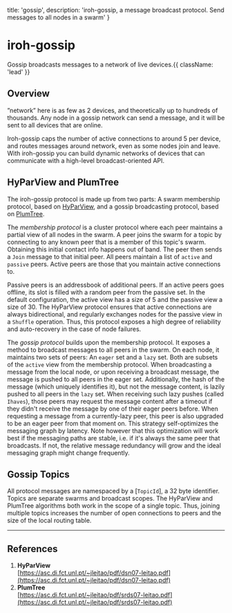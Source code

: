 
  title: 'gossip',
  description: 'iroh-gossip, a message broadcast protocol. Send messages to all nodes in a swarm'
}

[hyparview]: https://asc.di.fct.unl.pt/~jleitao/pdf/dsn07-leitao.pdf
[plumtree]: https://asc.di.fct.unl.pt/~jleitao/pdf/srds07-leitao.pdf

# iroh-gossip

Gossip broadcasts messages to a network of live devices.{{ className: 'lead' }}

<div className='not-prose mb-5'>
  <ThemeImage
    lightSrc='/diagrams/gossip_swarm_light.svg'
    darkSrc='/diagrams/gossip_swarm_dark.svg'
    alt='a diagram of 24 cell phones in an iroh-gossip swarm, where each peer is actively connected to 3 peers, and passively connected to 5 peers'
    width={800}
    height={600}
  />
</div>

## Overview

”network” here is as few as 2 devices, and theoretically up to hundreds of thousands. Any node in a gossip network can send a message, and it will be sent to all devices that are online.

Iroh-gossip caps the number of active connections to around 5 per device, and routes messages around network, even as some nodes join and leave. With iroh-gossip you can build dynamic networks of devices that can communicate with a high-level broadcast-oriented API.

## HyParView and PlumTree

The iroh-gossip protocol is made up from two parts: A swarm membership protocol, based on [HyParView][hyparview], and a gossip broadcasting protocol, based on [PlumTree][plumtree]. 

The _membership protocol_ is a cluster protocol where each peer maintains a partial view of all nodes in the swarm. A peer joins the swarm for a topic by connecting to any known peer that is a member of this topic's swarm. Obtaining this initial contact info happens out of band. The peer then sends a `Join` message to that initial peer. All peers maintain a list of `active` and `passive` peers. Active peers are those that you maintain active connections to.

Passive peers is an addressbook of additional peers. If an active peers goes offline, its slot is filled with a random peer from the passive set. In the default configuration, the active view has a size of 5 and the passive view a size of 30. The HyParView protocol ensures that active connections are always bidirectional, and regularly exchanges nodes for the passive view in a `Shuffle` operation. Thus, this protocol exposes a high degree of reliability and auto-recovery in the case of node failures. 

The _gossip protocol_ builds upon the membership protocol. It exposes a method to broadcast messages to all peers in the swarm. On each node, it maintains two sets of peers: An `eager` set and a `lazy` set. Both are subsets of the `active` view from the membership protocol. When broadcasting a message from the local node, or upon receiving a broadcast message, the message is pushed to all peers in the eager set. Additionally, the hash of the message (which uniquely identifies it), but not the message content, is lazily pushed to all peers  in the `lazy` set. When receiving such lazy pushes (called `Ihaves`), those peers may request the message content after a timeout if they didn't receive the message by one of their eager peers before. When requesting a message from a currently-lazy peer, this peer is also upgraded to be an eager peer from that moment on. This strategy self-optimizes the messaging graph by latency. Note however that this optimization will work best if the messaging paths are stable, i.e. if it's always the same peer that broadcasts. If not, the relative
message redundancy will grow and the ideal messaging graph might change frequently.

## Gossip Topics

All protocol messages are namespaced by a [`TopicId`], a 32 byte identifier. Topics are separate swarms and broadcast scopes. The HyParView and PlumTree algorithms both work in the scope of a single topic. Thus, joining multiple topics increases the number of open connections to peers and the size of the local routing table.

** **

## References

1. **HyParView**<br />
[https://asc.di.fct.unl.pt/~jleitao/pdf/dsn07-leitao.pdf](https://asc.di.fct.unl.pt/~jleitao/pdf/dsn07-leitao.pdf)
2. **PlumTree**<br />
[https://asc.di.fct.unl.pt/~jleitao/pdf/srds07-leitao.pdf](https://asc.di.fct.unl.pt/~jleitao/pdf/srds07-leitao.pdf)
